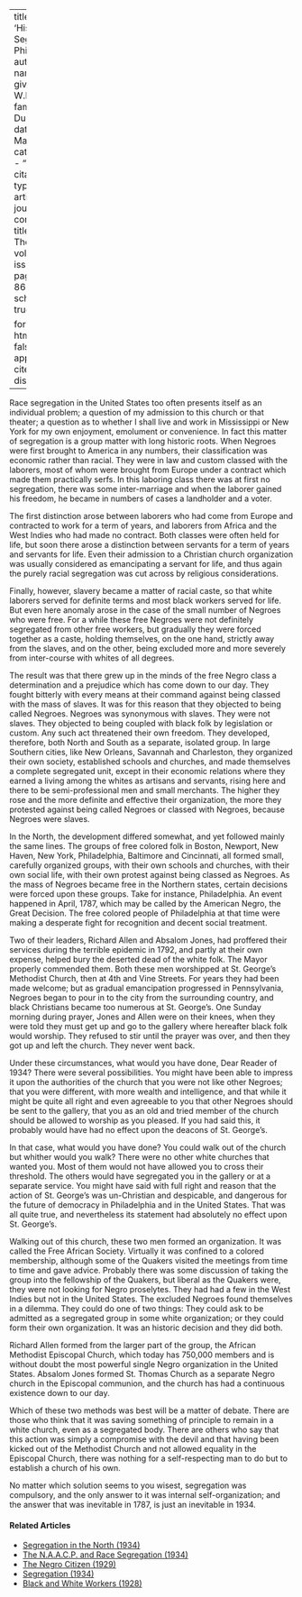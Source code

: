 
---
title: 'History of Segregation Philosophy'
author:
  - name:
      given: W.E.B.
      family: Du Bois
date: Mar. 1934
categories: 
  - ""
citation: 
  type: article-journal
  container-title: The Crisis
  volume: 41
  issue: 3
  page: 85-86
google-scholar: true

format:
  html:
    toc: false
    appendix-cite-as: display
---


Race segregation in the United States too often presents itself as an individual problem; a question of my admission to this church or that theater; a question as to whether I shall live and work in Mississippi or New York for my own enjoyment, emolument or convenience. In fact this matter of segregation is a group matter with long historic roots. When Negroes were first brought to America in any numbers, their classification was economic rather than racial. They were in law and custom classed with the laborers, most of whom were brought from Europe under a contract which made them practically serfs. In this laboring class there was at first no segregation, there was some inter-marriage and when the laborer gained his freedom, he became in numbers of cases a landholder and a voter.

The first distinction arose between laborers who had come from Europe and contracted to work for a term of years, and laborers from Africa and the West Indies who had made no contract. Both classes were often held for life, but soon there arose a distinction between servants for a term of years and servants for life. Even their admission to a Christian church organization was usually considered as emancipating a servant for life, and thus again the purely racial segregation was cut across by religious considerations.

Finally, however, slavery became a matter of racial caste, so that white laborers served for definite terms and most black workers served for life. But even here anomaly arose in the case of the small number of Negroes who were free. For a while these free Negroes were not definitely segregated from other free workers, but gradually they were forced together as a caste, holding themselves, on the one hand, strictly away from the slaves, and on the other, being excluded more and more severely from inter-course with whites of all degrees.

The result was that there grew up in the minds of the free Negro class a determination and a prejudice which has come down to our day. They fought bitterly with every means at their command against being classed with the mass of slaves. It was for this reason that they objected to being called Negroes. Negroes was synonymous with slaves. They were not slaves. They objected to being coupled with black folk by legislation or custom. Any such act threatened their own freedom. They developed, therefore, both North and South as a separate, isolated group. In large Southern cities, like New Orleans, Savannah and Charleston, they organized their own society, established schools and churches, and made themselves a complete segregated unit, except in their economic relations where they earned a living among the whites as artisans and servants, rising here and there to be semi-professional men and small merchants. The higher they rose and the more definite and effective their organization, the more they protested against being called Negroes or classed with Negroes, because Negroes were slaves.

In the North, the development differed somewhat, and yet followed mainly the same lines. The groups of free colored folk in Boston, Newport, New Haven, New York, Philadelphia, Baltimore and Cincinnati, all formed small, carefully organized groups, with their own schools and churches, with their own social life, with their own protest against being classed as Negroes. As the mass of Negroes became free in the Northern states, certain decisions were forced upon these groups. Take for instance, Philadelphia. An event happened in April, 1787, which may be called by the American Negro, the Great Decision. The free colored people of Philadelphia at that time were making a desperate fight for recognition and decent social treatment.



Two of their leaders, Richard Allen and Absalom Jones, had proffered their services during the terrible epidemic in 1792, and partly at their own expense, helped bury the deserted dead of the white folk. The Mayor properly commended them. Both these men worshipped at St. George's Methodist Church, then at 4th and Vine Streets. For years they had been made welcome; but as gradual emancipation progressed in Pennsylvania, Negroes began to pour in to the city from the surrounding country, and black Christians became too numerous at St. George's. One Sunday morning during prayer, Jones and Allen were on their knees, when they were told they must get up and go to the gallery where hereafter black folk would worship. They refused to stir until the prayer was over, and then they got up and left the church. They never went back.

Under these circumstances, what would you have done, Dear Reader of 1934? There were several possibilities. You might have been able to impress it upon the authorities of the church that you were not like other Negroes; that you were different, with more wealth and intelligence, and that while it might be quite all right and even agreeable to you that other Negroes should be sent to the gallery, that you as an old and tried member of the church should be allowed to worship as you pleased. If you had said this, it probably would have had no effect upon the deacons of St. George's.

In that case, what would you have done? You could walk out of the church but whither would you walk? There were no other white churches that wanted you. Most of them would not have allowed you to cross their threshold. The others would have segregated you in the gallery or at a separate service. You might have said with full right and reason that the action of St. George's was un-Christian and despicable, and dangerous for the future of democracy in Philadelphia and in the United States. That was all quite true, and nevertheless its statement had absolutely no effect upon St. George's.

Walking out of this church, these two men formed an organization. It was called the Free African Society. Virtually it was confined to a colored membership, although some of the Quakers visited the meetings from time to time and gave advice. Probably there was some discussion of taking the group into the fellowship of the Quakers, but liberal as the Quakers were, they were not looking for Negro proselytes. They had had a few in the West Indies but not in the United States. The excluded Negroes found themselves in a dilemma. They could do one of two things: They could ask to be admitted as a segregated group in some white organization; or they could form their own organization. It was an historic decision and they did both.

Richard Allen formed from the larger part of the group, the African Methodist Episcopal Church, which today has 750,000 members and is without doubt the most powerful single Negro organization in the United States. Absalom Jones formed St. Thomas Church as a separate Negro church in the Episcopal communion, and the church has had a continuous existence down to our day.

Which of these two methods was best will be a matter of debate. There are those who think that it was saving something of principle to remain in a white church, even as a segregated body. There are others who say that this action was simply a compromise with the devil and that having been kicked out of the Methodist Church and not allowed equality in the Episcopal Church, there was nothing for a self-respecting man to do but to establish a church of his own.

No matter which solution seems to you wisest, segregation was compulsory, and the only answer to it was internal self-organization; and the answer that was inevitable in 1787, is just an inevitable in 1934.

<!-- Similar articles start here -->
<div  class="clear-wrap"></div>

#### Related Articles

* [Segregation in the North (1934)](/Volumes/41/04/segregation_in_the_north.html)
* [The N.A.A.C.P. and Race Segregation (1934)](/Volumes/41/02/naacp_and_race_segregation.html)
* [The Negro Citizen (1929)](/Volumes/36/05/negro_citizen.html)
* [Segregation (1934)](/Volumes/41/01/segregation.html)
* [Black and White Workers (1928)](/Volumes/35/03/black_and_white_workers.html)

<!-- Similar articles end here -->